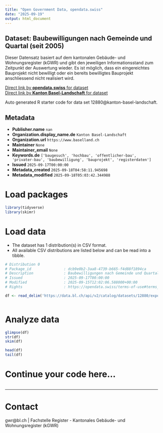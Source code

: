 ```yaml
---
title: "Open Government Data, opendata.swiss"
date: "2025-09-19"
output: html_document
---
```


## Dataset: Baubewilligungen nach Gemeinde und Quartal (seit 2005)

Dieser Datensatz basiert auf dem kantonalen Gebäude- und Wohnungsregister (kGWR) und gibt den jeweiligen Informationsstand zum Zeitpunkt der Auswertung wieder. Es ist möglich, dass ein eingereichtes Bauprojekt nicht bewilligt oder ein bereits bewilligtes Bauprojekt anschliessend nicht realisiert wird.

[Direct link by **opendata.swiss** for dataset](https://opendata.swiss/de/dataset/baubewilligungen-nach-gemeinde-und-quartal-seit-2005)<br>
[Direct link by **Kanton Basel-Landschaft** for dataset](https://data.bl.ch/explore/dataset/12880/)

Auto generated R starter code for data set 12880@kanton-basel-landschaft.

## Metadata

- **Publisher.name** `nan`
- **Organization.display_name.de** `Kanton Basel-Landschaft`
- **Organization.url** `https://www.baselland.ch`
- **Maintainer** `None`
- **Maintainer_email** `None`
- **Keywords.de** `['baugesuch', 'hochbau', 'offentlicher-bau', 'privater-bau', 'baubewilligung', 'bauprojekt', 'registerdaten']`
- **Issued** `2025-09-17T00:00:00`
- **Metadata_created** `2025-09-18T04:58:11.945698`
- **Metadata_modified** `2025-09-18T05:03:42.344988`


# Load packages

```r

library(tidyverse)
library(skimr)

```

# Load data

-   The dataset has 1 distribution(s) in CSV format.
-   All available CSV distributions are listed below and can be read into a tibble.

```r

# Distribution 0
# Package_id               : dcb9e0b2-3aa8-4739-b665-f4d88f1894ca
# Description              : Baubewilligungen nach Gemeinde und Quartal (seit 2005) (csv)
# Issued                   : 2025-09-17T00:00:00
# Modified                 : 2025-09-15T12:02:06.588000+00:00
# Rights                   : https://opendata.swiss/terms-of-use#terms_by

df <- read_delim('https://data.bl.ch/api/v2/catalog/datasets/12880/exports/csv?use_labels=true')



```

# Analyze data

```r

glimpse(df)
str(df)
skim(df)

head(df)
tail(df)

```

# Continue your code here...

```r

```

------------------------------------------------------------------------

# Contact

gwr@bl.ch | Fachstelle Register - Kantonales Gebäude- und Wohnungsregister (kGWR)
